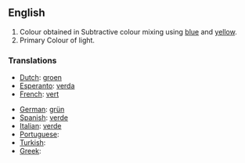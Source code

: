 ==English==

#Colour obtained in Subtractive colour mixing using [[blue]] and [[yellow]].
#Primary Colour of light.

===Translations===

* [[Dutch]]: [[groen]] 
* [[Esperanto]]: [[verda]]
* [[French]]: [[vert]]

* [[German]]: [[grün]]
* [[Spanish]]: [[verde]]
* [[Italian]]: [[verde]]
* [[Portuguese]]: [[]]
* [[Turkish]]: [[]]
* [[Greek]]: [[]]
